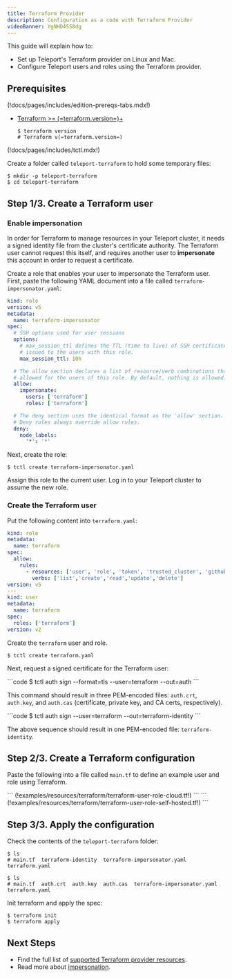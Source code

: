 ```yaml
---
title: Terraform Provider
description: Configuration as a code with Terraform Provider
videoBanner: YgNHD4SS8dg
---
```


This guide will explain how to:

- Set up Teleport's Terraform provider on Linux and Mac.
- Configure Teleport users and roles using the Terraform provider.

## Prerequisites

(!docs/pages/includes/edition-prereqs-tabs.mdx!)

- [Terraform >= (=terraform.version=)+](https://learn.hashicorp.com/tutorials/terraform/install-cli)

  ```code
  $ terraform version
  # Terraform v(=terraform.version=)
  ```

(!docs/pages/includes/tctl.mdx!)

Create a folder called `teleport-terraform` to hold some temporary files:

```code
$ mkdir -p teleport-terraform
$ cd teleport-terraform
```

## Step 1/3. Create a Terraform user

### Enable impersonation

In order for Terraform to manage resources in your Teleport cluster, it needs a
signed identity file from the cluster's certificate authority. The Terraform user
cannot request this itself, and requires another user to **impersonate** this
account in order to request a certificate.

Create a role that enables your user to impersonate the Terraform user. First, paste
the following YAML document into a file called `terraform-impersonator.yaml`:

```yaml
kind: role
version: v5
metadata:
  name: terraform-impersonator
spec:
  # SSH options used for user sessions
  options:
    # max_session_ttl defines the TTL (time to live) of SSH certificates
    # issued to the users with this role.
    max_session_ttl: 10h

  # The allow section declares a list of resource/verb combinations that are
  # allowed for the users of this role. By default, nothing is allowed.
  allow:
    impersonate:
      users: ['terraform']
      roles: ['terraform']

  # The deny section uses the identical format as the 'allow' section.
  # Deny rules always override allow rules.
  deny:
    node_labels:
      '*': '*'
```

Next, create the role:

```code
$ tctl create terraform-impersonator.yaml
```

Assign this role to the current user. Log in to your Teleport cluster to assume
the new role.

### Create the Terraform user

Put the following content into `terraform.yaml`:

```yaml
kind: role
metadata:
  name: terraform
spec:
  allow:
    rules:
      - resources: ['user', 'role', 'token', 'trusted_cluster', 'github', 'oidc', 'saml']
        verbs: ['list','create','read','update','delete']
version: v5
---
kind: user
metadata:
  name: terraform
spec:
  roles: ['terraform']
version: v2
```

Create the `terraform` user and role.

```code
$ tctl create terraform.yaml
```

Next, request a signed certificate for the Terraform user:

<Tabs>
  <TabItem label="Self-Hosted" scope={["oss","enterprise"]}>
```code
$ tctl auth sign --format=tls --user=terraform --out=auth
```

This command should result in three PEM-encoded files: `auth.crt`, `auth.key`,
and `auth.cas` (certificate, private key, and CA certs, respectively).

</TabItem>
<TabItem label="Teleport Cloud" scope={["cloud"]}>
```code
$ tctl auth sign --user=terraform --out=terraform-identity
```

The above sequence should result in one PEM-encoded file: `terraform-identity`.

</TabItem>
</Tabs>

## Step 2/3. Create a Terraform configuration

Paste the following into a file called `main.tf` to define an example user and
role using Terraform.

<Tabs>
<TabItem scope={["cloud"]} label="Teleport Cloud">
```
(!examples/resources/terraform/terraform-user-role-cloud.tf!)
```
</TabItem>
<TabItem scope={["oss", "enterprise"]} label="Self-Hosted">
```
(!examples/resources/terraform/terraform-user-role-self-hosted.tf!)
```
</TabItem>
</Tabs>

## Step 3/3. Apply the configuration

Check the contents of the `teleport-terraform` folder:

<Tabs>
<TabItem scope={["cloud"]} label="Teleport Cloud">

```code
$ ls
# main.tf  terraform-identity  terraform-impersonator.yaml  terraform.yaml
```

</TabItem>
<TabItem scope={["oss", "enterprise"]} label="Self-Hosted">

```code
$ ls
# main.tf  auth.crt  auth.key  auth.cas  terraform-impersonator.yaml  terraform.yaml
```

</TabItem>
</Tabs>

Init terraform and apply the spec:

```code
$ terraform init
$ terraform apply
```

## Next Steps

- Find the full list of [supported Terraform provider resources](../reference/terraform-provider.mdx).
- Read more about [impersonation](../../access-controls/guides/impersonation.mdx).
